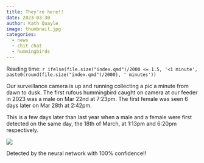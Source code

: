 ```yaml
---
title: They're here!!
date: 2023-03-30
author: Kath Quayle
image: thumbnail.jpg
categories: 
  - news 
  - chit chat 
  - hummingbirds 
---
```


Reading time: `r ifelse(file.size("index.qmd")/2000 <= 1.5, '<1 minute', paste0(round(file.size("index.qmd")/2000), ' minutes'))`

Our surveillance camera is up and running collecting a pic a minute from dawn to dusk. The first rufous hummingbird caught on camera at our feeder in 2023 was a male on Mar 22nd at 7:23pm. The first female was seen 6 days later on Mar 28th at 2:42pm.

This is a few days later than last year when a male and a female were first detected on the same day, the 18th of March, at 1:13pm and 6:20pm respectively.

![](images/paste-B769CFB3.png)

Detected by the neural network with 100% confidence!!
